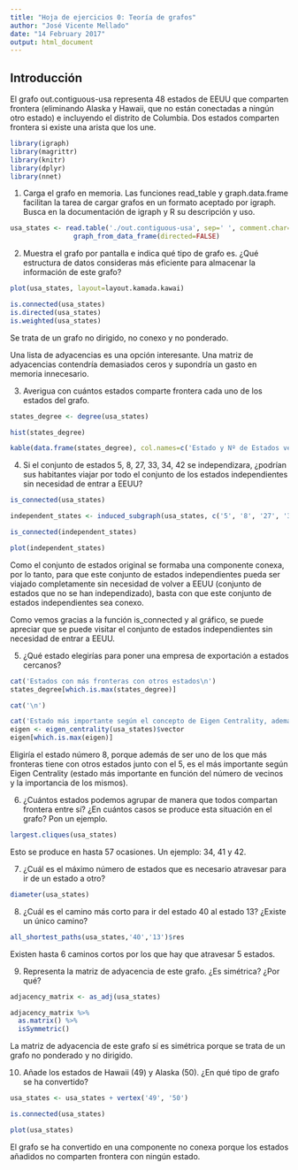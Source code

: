 ```yaml
---
title: "Hoja de ejercicios 0: Teoría de grafos"
author: "José Vicente Mellado"
date: "14 February 2017"
output: html_document
---
```


## Introducción
  
El grafo out.contiguous-usa representa 48 estados de EEUU que comparten frontera (eliminando Alaska y Hawaii, que no están conectadas a ningún otro estado) e incluyendo el 
distrito de Columbia. Dos estados comparten frontera si existe una arista que los une.

```r
library(igraph)
library(magrittr)
library(knitr)
library(dplyr)
library(nnet)
```

1. Carga el grafo en memoria. Las funciones read_table y graph.data.frame facilitan la tarea de cargar grafos en un formato aceptado por igraph. Busca en la documentación de igraph y R su descripción y uso.

```r
usa_states <- read.table('./out.contiguous-usa', sep=' ', comment.char='%') %>%
                graph_from_data_frame(directed=FALSE)
```

2. Muestra el grafo por pantalla e indica qué tipo de grafo es. ¿Qué estructura de datos consideras más eficiente para almacenar la información de este grafo?

```r
plot(usa_states, layout=layout.kamada.kawai)

is.connected(usa_states)
is.directed(usa_states)
is.weighted(usa_states)
```

Se trata de un grafo no dirigido, no conexo y no ponderado.

Una lista de adyacencias es una opción interesante. Una matriz de adyacencias contendría demasiados ceros y supondría un gasto en memoria innecesario.


3. Averigua con cuántos estados comparte frontera cada uno de los estados del grafo. 
```r
states_degree <- degree(usa_states)

hist(states_degree)

kable(data.frame(states_degree), col.names=c('Estado y Nº de Estados vecinos'))
```

4. Si el conjunto de estados 5, 8, 27, 33, 34, 42 se independizara, ¿podrían sus habitantes viajar por todo el conjunto de los estados independientes sin necesidad de entrar a EEUU?
```r
is_connected(usa_states)

independent_states <- induced_subgraph(usa_states, c('5', '8', '27', '33', '34', '42'))

is_connected(independent_states)

plot(independent_states)
```

Como el conjunto de estados original se formaba una componente conexa, por lo tanto, para que este conjunto de estados independientes pueda ser viajado completamente sin necesidad de volver a EEUU (conjunto de estados que no se han independizado), basta con que este conjunto de estados independientes sea conexo.

Como vemos gracias a la función is_connected y al gráfico, se puede apreciar que se puede visitar el conjunto de estados independientes sin necesidad de entrar a EEUU.


5. ¿Qué estado elegirías para poner una empresa de exportación a estados cercanos?
```r
cat('Estados con más fronteras con otros estados\n')
states_degree[which.is.max(states_degree)]

cat('\n')

cat('Estado más importante según el concepto de Eigen Centrality, además de su valor Eigen Centrality \n')
eigen <- eigen_centrality(usa_states)$vector
eigen[which.is.max(eigen)]
``` 

Eligiría el estado número 8, porque además de ser uno de los que más fronteras tiene con otros estados junto con el 5, es el más importante según Eigen Centrality (estado más importante en función del número de vecinos y la importancia de los mismos).


6. ¿Cuántos estados podemos agrupar de manera que todos compartan frontera entre sí? ¿En cuántos casos se produce esta situación en el grafo? Pon un ejemplo.

```r
largest.cliques(usa_states)
``` 

Esto se produce en hasta 57 ocasiones. Un ejemplo: 34, 41 y 42.


7. ¿Cuál es el máximo número de estados que es necesario atravesar para ir de un estado a otro?

```r
diameter(usa_states)
``` 


8. ¿Cuál es el camino más corto para ir del estado 40 al estado 13? ¿Existe un único camino?

```r
all_shortest_paths(usa_states,'40','13')$res
``` 

Existen hasta 6 caminos cortos por los que hay que atravesar 5 estados.


9. Representa la matriz de adyacencia de este grafo. ¿Es simétrica? ¿Por qué?
```r
adjacency_matrix <- as_adj(usa_states)

adjacency_matrix %>%
  as.matrix() %>%
  isSymmetric()
``` 

La matriz de adyacencia de este grafo sí es simétrica porque se trata de un grafo no ponderado y no dirigido.


10. Añade los estados de Hawaii (49) y Alaska (50). ¿En qué tipo de grafo se ha convertido?
```r
usa_states <- usa_states + vertex('49', '50')

is.connected(usa_states)

plot(usa_states)
``` 

El grafo se ha convertido en una componente no conexa porque los estados añadidos no comparten frontera con ningún estado.